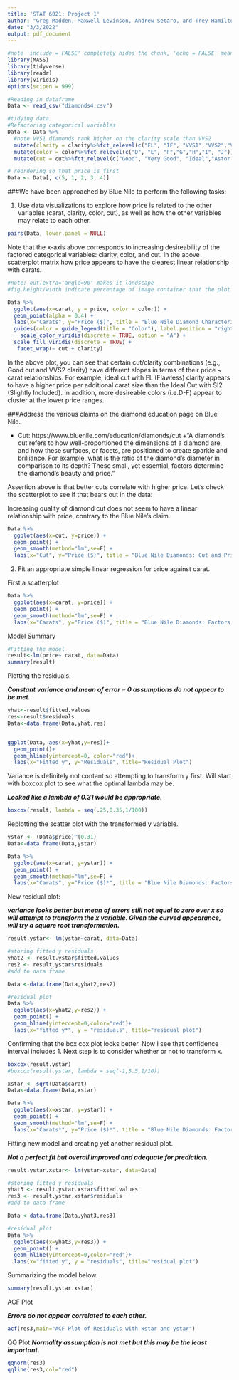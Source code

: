 ```yaml
---
title: 'STAT 6021: Project 1'
author: "Greg Madden, Maxwell Levinson, Andrew Setaro, and Trey Hamilton"
date: "3/3/2022"
output: pdf_document
---
```


```r

#note 'include = FALSE' completely hides the chunk, 'echo = FALSE' means to not include the code. 'message = FALSE' means you will not see any messages after it runs, 'results = 'hide'' hides the output, and 'warning = FALSE' hides any warnings. 
library(MASS)
library(tidyverse)
library(readr)
library(viridis)
options(scipen = 999)
```


```r
#Reading in dataframe
Data <- read_csv("diamonds4.csv")

```


```r
#tidying data
#Refactoring categorical variables
Data <- Data %>%
  #note VVS1 diamonds rank higher on the clarity scale than VVS2
  mutate(clarity = clarity%>%fct_relevel(c("FL", "IF", "VVS1","VVS2","VS1","VS2", "SI1", "SI2"))) %>%
  mutate(color = color%>%fct_relevel(c("D", "E", "F","G","H","I", "J"))) %>%
  mutate(cut = cut%>%fct_relevel(c("Good", "Very Good", "Ideal","Astor Ideal")))

# reordering so that price is first
Data <- Data[, c(5, 1, 2, 3, 4)]
```
###We have been approached by Blue Nile to perform the following tasks:

1. Use data visualizations to explore how price is related to the other variables (carat, clarity, color, cut), as well as how the other variables may relate to each other. 

```r
pairs(Data, lower.panel = NULL)
```

Note that the x-axis above corresponds to increasing desireability of the factored categorical variables: clarity, color, and cut. In the above scatterplot matrix how price appears to have the clearest linear relationship with carats.  
```r
#note: out.extra='angle=90' makes it landscape
#fig.height/width indicate percentage of image container that the plot will assume

Data %>%
  ggplot(aes(x=carat, y = price, color = color)) +
  geom_point(alpha = 0.4) +
  labs(x="Carats", y="Price ($)", title = "Blue Nile Diamond Characteristics Influencing Price by Carat Size") +
  guides(color = guide_legend(title = "Color"), label.position = "right") +
    scale_color_viridis(discrete = TRUE, option = "A") +
  scale_fill_viridis(discrete = TRUE) +
   facet_wrap(~ cut + clarity) 

```


In the above plot, you can see that certain cut/clarity combinations (e.g., Good cut and VVS2 clarity) have different slopes in terms of their price ~ carat relationships. For example, ideal cut with FL (Flawless) clarity appears to have a higher price per additional carat size than the Ideal Cut with SI2 (Slightly Included). In addition, more desireable colors (i.e.D-F) appear to cluster at the lower price ranges.



###Address the various claims on the diamond education page on Blue Nile.

* Cut: https://www.bluenile.com/education/diamonds/cut
  +"A diamond’s cut refers to how well-proportioned the dimensions of a diamond are, and how these surfaces, or facets, are positioned to create sparkle and brilliance. For example, what is the ratio of the diamond’s diameter in comparison to its depth? These small, yet essential, factors determine the diamond’s beauty and price."

Assertion above is that better cuts correlate with higher price. Let's check the scatterplot to see if that bears out in the data: 


Increasing quality of diamond cut does not seem to have a linear relationship with price, contrary to the Blue Nile's claim. 
```r
Data %>%
  ggplot(aes(x=cut, y=price)) +
  geom_point() +
  geom_smooth(method="lm",se=F) +
  labs(x="Cut", y="Price ($)", title = "Blue Nile Diamonds: Cut and Price") 
```




2. Fit an appropriate simple linear regression for price against carat.


First a scatterplot
```r
Data %>%
  ggplot(aes(x=carat, y=price)) +
  geom_point() +
  geom_smooth(method="lm",se=F) +
  labs(x="Carats", y="Price ($)", title = "Blue Nile Diamonds: Factors Influencing Price") 
```

Model Summary
```r
#Fitting the model
result<-lm(price~ carat, data=Data)
summary(result)
```
Plotting the residuals. 

***Constant variance and mean of error = 0 assumptions do not appear to be met.***

```r
yhat<-result$fitted.values
res<-result$residuals
Data<-data.frame(Data,yhat,res)


ggplot(Data, aes(x=yhat,y=res))+
  geom_point()+
  geom_hline(yintercept=0, color="red")+
  labs(x="Fitted y", y="Residuals", title="Residual Plot")
```

Variance is definitely not contant so attempting to transform y first. Will start with boxcox plot to see what the optimal lambda may be. 

***Looked like a lambda of 0.31 would be appropriate.***

```r
boxcox(result, lambda = seq(.25,0.35,1/100))
```


Replotting the scatter plot with the transformed y variable. 

```r
ystar <- (Data$price)^(0.31)
Data<-data.frame(Data,ystar)

Data %>%
  ggplot(aes(x=carat, y=ystar)) +
  geom_point() +
  geom_smooth(method="lm",se=F) +
  labs(x="Carats", y="Price ($)*", title = "Blue Nile Diamonds: Factors Influencing Price") 

```

New residual plot: 

***variance looks better but mean of errors still not equal to zero over x so will attempt to transform the x variable. Given the curved appearance, will try a square root transformation.***
```r
result.ystar<- lm(ystar~carat, data=Data)

#storing fitted y residuals
yhat2 <- result.ystar$fitted.values
res2 <- result.ystar$residuals
#add to data frame

Data <-data.frame(Data,yhat2,res2)

#residual plot
Data %>%
  ggplot(aes(x=yhat2,y=res2)) +
  geom_point() +
  geom_hline(yintercept=0,color="red")+
  labs(x="fitted y*", y = "residuals", title="residual plot")
```


Confirming that the box cox plot looks better. Now I see that confidence interval includes 1. Next step is to consider whether or not to transform x. 

```r

boxcox(result.ystar)
#boxcox(result.ystar, lambda = seq(-1,5.5,1/10))

```

```r
xstar <- sqrt(Data$carat)
Data<-data.frame(Data,xstar)

Data %>%
  ggplot(aes(x=xstar, y=ystar)) +
  geom_point() +
  geom_smooth(method="lm",se=F) +
  labs(x="Carats*", y="Price ($)*", title = "Blue Nile Diamonds: Factors Influencing Price (SLR Model)") 
```


Fitting new model and creating yet another residual plot. 

***Not a perfect fit but overall improved and adequate for prediction. ***


```r
result.ystar.xstar<- lm(ystar~xstar, data=Data)

#storing fitted y residuals
yhat3 <- result.ystar.xstar$fitted.values
res3 <- result.ystar.xstar$residuals
#add to data frame

Data <-data.frame(Data,yhat3,res3)

#residual plot
Data %>%
  ggplot(aes(x=yhat3,y=res3)) +
  geom_point() +
  geom_hline(yintercept=0,color="red")+
  labs(x="fitted y", y = "residuals", title="residual plot")
```

Summarizing the model below. 

```r
summary(result.ystar.xstar)

```

ACF Plot

***Errors do not appear correlated to each other.  ***

```r
acf(res3,main="ACF Plot of Residuals with xstar and ystar")

```
QQ Plot
***Normality assumption is not met but this may be the least important.*** 
```r
qqnorm(res3)
qqline(res3,col="red")
```




